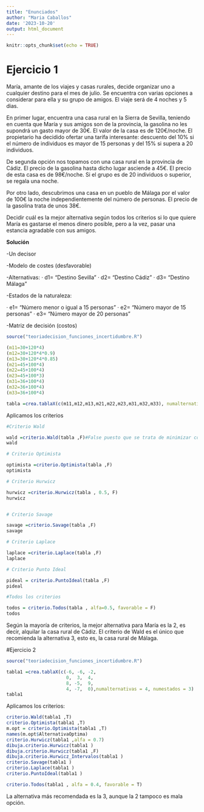 ```yaml
---
title: "Enunciados"
author: "Maria Caballos"
date: '2023-10-20'
output: html_document
---
```


```r
knitr::opts_chunk$set(echo = TRUE)
```

# Ejercicio 1

María, amante de los viajes y casas rurales, decide organizar uno a cualquier destino para el mes de julio. Se encuentra con varias opciones a considerar para ella y su grupo de amigos. El viaje será de 4 noches y 5 dias.

En primer lugar, encuentra una casa rural en la Sierra de Sevilla, teniendo en cuenta que María y sus amigos son de la provincia, la gasolina no les supondrá un gasto mayor de 30€. El valor de la casa es de 120€/noche. El propietario ha decidido ofertar una tarifa interesante: descuento del 10% si el número de individuos es mayor de 15 personas y del 15% si supera a 20 individuos.

De segunda opción nos topamos con una casa rural en la provincia de Cádiz. El precio de la gasolina hasta dicho lugar asciende a 45€. El precio de esta casa es de 98€/noche. Si el grupo es de 20 individuos o superior, se regala una noche.

Por otro lado, descubrimos una casa en un pueblo de Málaga por el valor de 100€ la noche independientemente del número de personas. El precio de la gasolina trata de unos 38€. 

Decidir cuál es la mejor alternativa según todos los criterios si lo que quiere María es gastarse el menos dinero posible, pero a la vez, pasar una estancia agradable con sus amigos.

**Solución**

-Un decisor

-Modelo de costes (desfavorable)

-Alternativas:
  · d1= "Destino Sevilla"
  · d2= "Destino Cádiz"
  · d3= "Destino Málaga"
  
-Estados de la naturaleza:

  · e1= "Número menor o igual a 15 personas"
  · e2= "Número mayor de 15 personas"
  · e3= "Número mayor de 20 personas"

-Matriz de decisión (costos)
  
```r
source("teoriadecision_funciones_incertidumbre.R")

(m11=30+120*4)
(m12=30+120*4*0.9)
(m13=30+120*4*0.85)
(m21=45+100*4)
(m22=45+100*4)
(m23=45+100*3)
(m31=36+100*4)
(m32=36+100*4)
(m33=36+100*4)

tabla =crea.tablaX(c(m11,m12,m13,m21,m22,m23,m31,m32,m33), numalternativas = 3,numestados = 3)

```

Aplicamos los criterios

```r
#Criterio Wald

wald =criterio.Wald(tabla ,F)#False puesto que se trata de minimizar costes
wald 

# Criterio Optimista

optimista =criterio.Optimista(tabla ,F)
optimista 

# Criterio Hurwicz

hurwicz =criterio.Hurwicz(tabla , 0.5, F)
hurwicz 


# Criterio Savage

savage =criterio.Savage(tabla ,F)
savage 

# Criterio Laplace

laplace =criterio.Laplace(tabla ,F)
laplace 

# Criterio Punto Ideal

pideal = criterio.PuntoIdeal(tabla ,F)
pideal 

#Todos los criterios

todos = criterio.Todos(tabla , alfa=0.5, favorable = F)
todos 

```

Según la mayoría de  criterios, la mejor alternativa para María es la 2, es decir, 
alquilar la casa rural de Cádiz. El criterio de Wald es el único que recomienda la
alternativa 3, esto es, la casa rural de Málaga.

#Ejercicio 2 

```r
source("teoriadecision_funciones_incertidumbre.R")

tabla1 =crea.tablaX(c(-6, -6, -2,
                      0,  3,  4,
                      8, -5,  9,
                      4, -7,  0),numalternativas = 4, numestados = 3)
tabla1 
```

Aplicamos los criterios:

```r

criterio.Wald(tabla1 ,T)
criterio.Optimista(tabla1 ,T)
m.opt = criterio.Optimista(tabla1 ,T)
names(m.opt$AlternativaOptima)
criterio.Hurwicz(tabla1 ,alfa = 0.7)
dibuja.criterio.Hurwicz(tabla1 )
dibuja.criterio.Hurwicz(tabla1 ,F)
dibuja.criterio.Hurwicz_Intervalos(tabla1 )
criterio.Savage(tabla1 )
criterio.Laplace(tabla1 )
criterio.PuntoIdeal(tabla1 )

criterio.Todos(tabla1 , alfa = 0.4, favorable = T)


```

La alternativa más recomendada es la 3, aunque la 2 tampoco es mala opción.